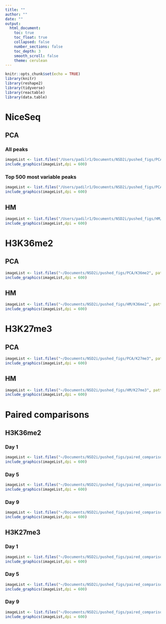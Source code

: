 ```yaml
---
title: ""
author: ""
date: ""
output:
  html_document:
    toc: true
    toc_float: true
    collapsed: false
    number_sections: false
    toc_depth: 3
    smooth_scroll: false
    theme: cerulean
---
```


```r
knitr::opts_chunk$set(echo = TRUE)
library(knitr)
library(reshape2)
library(tidyverse)
library(reactable)
library(data.table)
```

# NiceSeq {.tabset}

## PCA {.tabset}

### All peaks
```r
imageList <- list.files("/Users/padilr1/Documents/NSD2i/pushed_figs/PCA/NiceSeq/all_peaks", pattern= "*.png", full.names=T)
include_graphics(imageList,dpi = 600)
```

### Top 500 most variable peaks
```r
imageList <- list.files("/Users/padilr1/Documents/NSD2i/pushed_figs/PCA/NiceSeq/top_500", pattern= "*.png", full.names=T)
include_graphics(imageList,dpi = 600)
```

## HM
```r
imageList <- list.files("/Users/padilr1/Documents/NSD2i/pushed_figs/HM/NiceSeq", pattern= "*.png", full.names=T)
include_graphics(imageList,dpi = 600)
```

# H3K36me2 {.tabset}

## PCA
```r
imageList <- list.files("~/Documents/NSD2i/pushed_figs/PCA/K36me2", pattern= "*.png", full.names=T)
include_graphics(imageList,dpi = 600)
```

## HM
```r
imageList <- list.files("~/Documents/NSD2i/pushed_figs/HM/K36me2", pattern= "*.png", full.names=T)
include_graphics(imageList,dpi = 600)
```

# H3K27me3 {.tabset}

## PCA
```r
imageList <- list.files("~/Documents/NSD2i/pushed_figs/PCA/K27me3", pattern= "*.png", full.names=T)
include_graphics(imageList,dpi = 600)
```

## HM
```r
imageList <- list.files("~/Documents/NSD2i/pushed_figs/HM/K27me3", pattern= "*.png", full.names=T)
include_graphics(imageList,dpi = 600)
```

# Paired comparisons {.tabset}

## H3K36me2 {.tabset}

### Day 1
```r
imageList <- list.files("~/Documents/NSD2i/pushed_figs/paired_comparisons/K36me2/Day_1", pattern= "*.jpeg", full.names=T)
include_graphics(imageList,dpi = 600)
```

### Day 5
```r
imageList <- list.files("~/Documents/NSD2i/pushed_figs/paired_comparisons/K36me2/Day_5", pattern= "*.jpeg", full.names=T)
include_graphics(imageList,dpi = 600)
```

### Day 9
```r
imageList <- list.files("~/Documents/NSD2i/pushed_figs/paired_comparisons/K36me2/Day_9", pattern= "*.jpeg", full.names=T)
include_graphics(imageList,dpi = 600)
```

## H3K27me3 {.tabset}

### Day 1
```r
imageList <- list.files("~/Documents/NSD2i/pushed_figs/paired_comparisons/K27me3/Day_1", pattern= "*.jpeg", full.names=T)
include_graphics(imageList,dpi = 600)
```

### Day 5
```r
imageList <- list.files("~/Documents/NSD2i/pushed_figs/paired_comparisons/K27me3/Day_5", pattern= "*.jpeg", full.names=T)
include_graphics(imageList,dpi = 600)
```

### Day 9
```r
imageList <- list.files("~/Documents/NSD2i/pushed_figs/paired_comparisons/K27me3/Day_9", pattern= "*.jpeg", full.names=T)
include_graphics(imageList,dpi = 600)
```